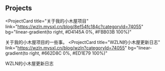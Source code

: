 ## Projects

<ProjectCard
  title="关于我的小木屋项目"
  link="https://wzln.mysxl.cn/blog/8ef54fc184c?categoryId=74055"
  bg="linear-gradient(to right, #D4145A 0%, #FBB03B 100%)"
>
  关于我的小木屋项目的一些事。
</ProjectCard>
<ProjectCard
  title="WZLN的小木屋更新日志"
  link="https://wzln.mysxl.cn/blog/wzln?categoryId=74055"
  bg="linear-gradient(to right, #662D8C 0%, #ED1E79 100%)"
>
  WZLN的小木屋更新日志
</ProjectCard>
